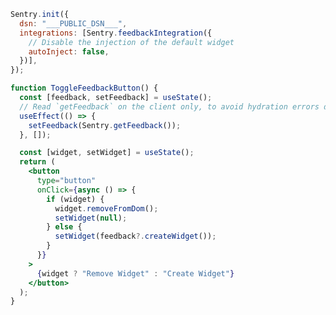 ```jsx {tabTitle: Remix}
Sentry.init({
  dsn: "___PUBLIC_DSN___",
  integrations: [Sentry.feedbackIntegration({
    // Disable the injection of the default widget
    autoInject: false,
  })],
});

function ToggleFeedbackButton() {
  const [feedback, setFeedback] = useState();
  // Read `getFeedback` on the client only, to avoid hydration errors during server rendering
  useEffect(() => {
    setFeedback(Sentry.getFeedback());
  }, []);

  const [widget, setWidget] = useState();
  return (
    <button
      type="button"
      onClick={async () => {
        if (widget) {
          widget.removeFromDom();
          setWidget(null);
        } else {
          setWidget(feedback?.createWidget());
        }
      }}
    >
      {widget ? "Remove Widget" : "Create Widget"}
    </button>
  );
}
```
